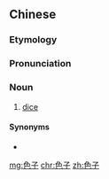 ==Chinese==
{{zh-forms}}

===Etymology===
{{rfe|lang=zh}}

===Pronunciation===
{{zh-pron
|m=shǎizi
|cat=n
}}

===Noun===
{{zh-noun|mw=顆}}

# [[dice]]

====Synonyms====
* {{zh-l|骰子}}

[[mg:色子]]
[[chr:色子]]
[[zh:色子]]